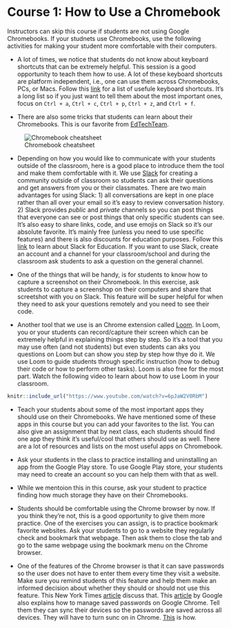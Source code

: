 # Course 1: How to Use a Chromebook {-#chromebook}

Instructors can skip this course if students are not using Google Chromebooks. If your studnets use Chromebooks, use the following activities for making your student more comfortable with their computers.

* A lot of times, we notice that students do not know about keyboard shortcuts that can be extremely helpful. This session is a good opportunity to teach them how to use. A lot of these keyboard shortcuts are platform independent, i.e., one can use them across Chromebooks, PCs, or Macs. Follow this [link](https://www.thegeekstuff.com/2016/04/chromebook-keyboard-shortcuts/) for a list of usefule keyboard shortcuts. It's a long list so if you just want to tell them about the most important ones, focus on `Ctrl + a`, `Ctrl + c`, `Ctrl + p`, `Ctrl + z`, and `Ctrl + f`.

* There are also some tricks that students can learn about their Chromebooks. This is our favorite from [EdTechTeam](https://twitter.com/edtechteam).

![Chromebook cheatsheet](./files/00_chromebook_cheatsheet.jpeg)

* Depending on how you would like to communicate with your students outside of the classroom, here is a good place to introduce them the tool and make them comfortable with it. We use [Slack](https://slack.com/) for creating a community outside of classroom so students can ask their questions and get answers from you or their classmates. There are two main advantages for using Slack: 1) all conversations are kept in one place rather than all over your email so it's easy to review conversation history. 2) Slack provides _public_ and _private_ channels so you can post things that everyone can see or post things that only specific students can see. It's also easy to share links, code, and use emojis on Slack so it's our absolute favorite. It's mainly free (unless you need to use specific features) and there is also discounts for education purposes. Follow this [link](https://get.slack.help/hc/en-us/articles/206646877-Slack-for-Education) to learn about Slack for Education. If you want to use Slack, create an account and a channel for your classroom/school and during the classroom ask students to ask a question on the general channel.

* One of the things that will be handy, is for students to know how to capture a screenshot on their Chromebook. In this exercise, ask students to capture a screenshop on their computers and share that screetshot with you on Slack. This feature will be super helpful for when they need to ask your questions remotely and you need to see their code.

* Another tool that we use is an Chrome extension called [Loom](https://www.useloom.com/). In Loom, you or your students can record/capture their screen which can be extremely helpful in explaining things step by step. So it's a tool that you may use often (and not students) but even students can aks you questions on Loom but can show you step by step how thye do it. We use Loom to guide students through specific instruction (how to debug their code or how to perform other tasks). Loom is also free for the most part. Watch the following video to learn about how to use Loom in your classroom.

```r
knitr::include_url("https://www.youtube.com/watch?v=6pJaW2V0RbM")
```

* Teach your students about some of the most important apps they should use on their Chromebooks. We have mentioned some of these apps in this course but you can add your favorites to the list. You can also give an assignment that by next class, each students should find one app they think it's useful/cool that others should use as well. There are a lot of resources and lists on the most useful apps on Chromebook.

* Ask your students in the class to practice installing and uninstalling an app from the Google Play store. To use Google Play store, your students may need to create an account so you can help them with that as well.

* While we mentoion this in this course, ask your student to practice finding how much storage they have on their Chromebooks. 

* Students should be comfortable using the Chrome browser by now. If you think they're not, this is a good opportunity to give them more practice. One of the exercises you can assign, is to practice bookmark favorite websites. Ask your students to go to a website they regularly check and bookmark that webpage. Then ask them to close the tab and go to the same webpage using the bookmark menu on the Chrome browser.

* One of the features of the Chrome browser is that it can save passwords so the user does not have to enter them every time they visit a website. Make sure you remind students of this feature and help them make an informed decision about whether they should or should not use this feature. This New York Times [article](https://www.nytimes.com/2017/01/06/technology/personaltech/managing-your-passwords-with-a-web-browser.html) discuss that. This [article](https://support.google.com/chrome/answer/95606?co=GENIE.Platform%3DDesktop&hl=en) by Google also explains how to manage saved passwords on Google Chrome. Tell them they can sync their devices so the passwords are saved across all devices. They will have to turn sunc on in Chrome. [This](https://support.google.com/chrome/answer/185277) is how. 